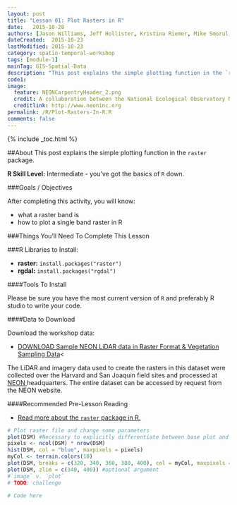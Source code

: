 ```yaml
---
layout: post
title: "Lesson 01: Plot Rasters in R"
date:   2015-10-28
authors: [Jason Williams, Jeff Hollister, Kristina Riemer, Mike Smorul, Zack Brym]
dateCreated:  2015-10-23
lastModified: 2015-10-23
category: spatio-temporal-workshop
tags: [module-1]
mainTag: GIS-Spatial-Data
description: "This post explains the simple plotting function in the `raster` package."
code1: 
image:
  feature: NEONCarpentryHeader_2.png
  credit: A collaboration between the National Ecological Observatory Network (NEON) and Data Carpentry
  creditlink: http://www.neoninc.org
permalink: /R/Plot-Rasters-In-R.R
comments: false
---
```


{% include _toc.html %}

##About
This post explains the simple plotting function in the `raster` package.

**R Skill Level:** Intermediate - you've got the basics of `R` down.

<div id="objectives" markdown="1">

###Goals / Objectives

After completing this activity, you will know:

* what a raster band is
* how to plot a single band raster in R

###Things You'll Need To Complete This Lesson


###R Libraries to Install:

* **raster:** `install.packages("raster")`
* **rgdal:** `install.packages("rgdal")`

####Tools To Install

Please be sure you have the most current version of `R` and preferably
R studio to write your code.


####Data to Download

Download the workshop data:

* <a href="http://figshare.com/articles/NEON_AOP_Hyperspectral_Teaching_Dataset_SJER_and_Harvard_forest/1580086" class="btn btn-success"> DOWNLOAD Sample NEON LiDAR data in Raster Format & Vegetation Sampling Data</a><


The LiDAR and imagery data used to create the rasters in this dataset were 
collected over the Harvard and San Joaquin field sites 
and processed at <a href="http://www.neoninc.org" target="_blank" >NEON </a> 
headquarters. The entire dataset can be accessed by request from the NEON website.

####Recommended Pre-Lesson Reading

* <a href="http://cran.r-project.org/web/packages/raster/raster.pdf" target="_blank">
Read more about the `raster` package in R.</a>

</div>

```r
# Plot raster file and change some parameters
plot(DSM) #Necessary to explicitly differentiate between base plot and raster plot?
pixels <- ncol(DSM) * nrow(DSM)
hist(DSM, col = "blue", maxpixels = pixels)
myCol <- terrain.colors(10)
plot(DSM, breaks = c(320, 340, 360, 380, 400), col = myCol, maxpixels = pixels) #optional argument
plot(DSM, zlim = c(340, 400)) #optional argument
#`image` v. `plot`
# TODO: challenge

```

```r
# Code here

```
